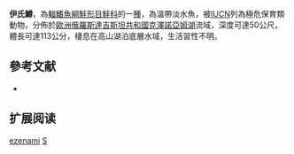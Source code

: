 {{NoteTA|G1=LS}}
{{Speciesbox
| name = 伊氏鱒
| status = CR
| status_system = IUCN3.1
| image = 
| image_width = 250px
| genus = Salmo
| species = ezenami
| authority = [[Berg|Berg]], 1948
| synonyms = *''Salmo trutta ezenami'', Berg, 1948
}}

'''伊氏鱒'''，為[[輻鰭魚綱|輻鰭魚綱]][[鮭形目|鮭形目]][[鮭科|鮭科]]的一[[種|種]]，為溫帶淡水魚，被[[IUCN|IUCN]]列為極危保育類動物，分佈於[[歐洲|歐洲]][[俄羅斯|俄羅斯]][[達吉斯坦共和國|達吉斯坦共和國]][[克澤諾亞姆湖|克澤諾亞姆湖]]流域，深度可達50公尺，體長可達113公分，棲息在高山湖泊底層水域，生活習性不明。

==參考文献==
*{{FishBase_species|genus=Salmo|species=ezenami|year=2015|month=10}}

== 扩展阅读 ==
{{refbegin}}
{{wikispecies-inline|Salmo ezenami|伊氏鱒}}
{{refend}}
{{Taxonbar|from=Q144527}}

[[Category:鱒屬|ezenami]]
[[Category:1948年描述的鱼类|S]]